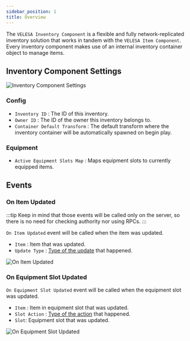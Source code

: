```yaml
---
sidebar_position: 1
title: Overview
---
```



The `VELESA Inventory Component` is a flexible and fully network-replicated inventory
solution that works in tandem with the `VELESA Item Component`.
Every inventory component makes use of an internal inventory container object
to manage items.

## Inventory Component Settings

![Inventory Component Settings](_static/img/overview/class-settings.png)

### Config
* `Inventory ID` : The ID of this inventory.
* `Owner ID` : The ID of the owner this inventory belongs to.
* `Container Default Transform` : The default transform where the inventory
container will be automatically spawned on begin play.

### Equipment
* `Active Equipment Slots Map` : Maps equipment slots to currently equipped items.

## Events
### On Item Updated

:::tip
Keep in mind that those events will be called only on the server, so there is
no need for checking authority nor using RPCs.
:::

`On Item Updated` event will be called when the item was updated.
* `Item`  : Item that was updated.
* `Update Type` : [Type of the update](/docs/inventory-module/types#item-update-type) that happened.

![On Item Updated](_static/img/overview/on-item-updated.png)

### On Equipment Slot Updated

`On Equipment Slot Updated` event will be called when the equipment slot was updated.
* `Item` : Item in equipment slot that was updated.
* `Slot Action`  : [Type of the action](/docs/inventory-module/types#equipment-slot-action) that happened.
* `Slot`: Equipment slot that was updated.

![On Equipment Slot Updated](_static/img/overview/on-equipment-slot-updated.png)